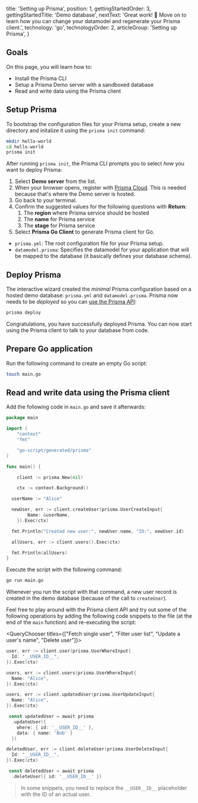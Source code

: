 
  title: 'Setting up Prisma',
  position: 1,
  gettingStartedOrder: 3,
  gettingStartedTitle: 'Demo database',
  nextText: 'Great work! 👏  Move on to learn how you can change your datamodel and regenerate your Prisma client.',
  technology: 'go',
  technologyOrder: 2,
  articleGroup: 'Setting up Prisma',
}

## Goals

On this page, you will learn how to:

- Install the Prisma CLI
- Setup a Prisma Demo server with a sandboxed database
- Read and write data using the Prisma client

## Setup Prisma

To bootstrap the configuration files for your Prisma setup, create a new directory and initalize it using the `prisma init` command:

```bash copy
mkdir hello-world
cd hello-world
prisma init
```

After running `prisma init`, the Prisma CLI prompts you to select _how_ you want to deploy Prisma:

1. Select **Demo server** from the list.
1. When your browser opens, register with [Prisma Cloud](https://www.prisma.io/cloud/). This is needed because that's where the Demo server is hosted.
1. Go back to your terminal.
1. Confirm the suggested values for the following questions with **Return**:
    1. The **region** where Prisma service should be hosted
    1. The **name** for Prisma service
    1. The **stage** for Prisma service
1. Select **Prisma Go Client** to generate Prisma client for Go.

<Collapse title="Learn about the generated files">

- `prisma.yml`: The root configuration file for your Prisma setup.
- `datamodel.prisma`: Specifies the datamodel for your application that will be mapped to the database (it basically defines your database schema).

</Collapse>

## Deploy Prisma

The interactive wizard created the _minimal_ Prisma configuration based on a hosted demo database: `prisma.yml` and `datamodel.prisma`. Prisma now needs to be _deployed_ so you can [use the Prisma API](nms2):

```bash copy
prisma deploy
```

Congratulations, you have successfully deployed Prisma. You can now start using the Prisma client to talk to your database from code.

## Prepare Go application

Run the following command to create an empty Go script:

```bash copy
touch main.go
```

## Read and write data using the Prisma client

Add the following code in `main.go` and save it afterwards:

```go copy
package main

import (
	"context"
	"fmt"

	"go-script/generated/prisma"
)

func main() {

	client := prisma.New(nil)

	ctx := context.Background()

  userName := "Alice"

  newUser, err := client.createUser(prisma.UserCreateInput{
		Name: &userName,
	}).Exec(ctx)

  fmt.Println("Created new user:", newUser.name, "ID:", newUser.id)

  allUsers, err := client.users().Exec(ctx)

  fmt.Println(allUsers)
}
```

Execute the script with the following command:

```bash copy
go run main.go
```

Whenever you run the script with that command, a new user record is created in the demo database (because of the call to `createUser`).

Feel free to play around with the Prisma client API and try out some of the following operations by adding the following code snippets to the file (at the end of the `main` function) and re-executing the script:

<QueryChooser titles={["Fetch single user", "Filter user list", "Update a user's name", "Delete user"]}>

```go lineNumbers,copy
user, err := client.user(prisma.UserWhereInput{
  Id: "__USER_ID__",
}).Exec(ctx)
```

```go lineNumbers,copy
users, err := client.users(prisma.UserWhereInput{
  Name: "Alice",
}).Exec(ctx)
```

```go lineNumbers,copy
users, err := client.updatedUser(prisma.UserUpdateInput{
  Name: "Alice",
}).Exec(ctx)

 const updatedUser = await prisma
  .updateUser({
    where: { id: '__USER_ID__' },
    data: { name: 'Bob' }
  })
```

```go lineNumbers,copy
deletedUser, err := client.deleteUser(prisma.UserDeleteInput{
  Id: "__USER_ID__",
}).Exec(ctx)

 const deletedUser = await prisma
  .deleteUser({ id: '__USER_ID__' })
```

</QueryChooser>

> In some snippets, you need to replace the `__USER__ID__` placeholder with the ID of an actual user.
